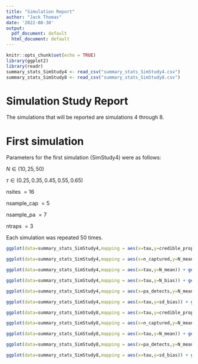 ```yaml
---
title: "Simulation Report"
author: "Jack Thomas"
date: '2022-08-30'
output:
  pdf_document: default
  html_document: default
---
```


```r
knitr::opts_chunk$set(echo = TRUE)
library(ggplot2)
library(readr)
summary_stats_SimStudy4 <- read_csv("summary_stats_SimStudy4.csv")
summary_stats_SimStudy8 <- read_csv("summary_stats_SimStudy8.csv")
```

# Simulation Study Report

The simulations that will be reported are simulations 4 through 8.

# First simulation

Parameters for the first simulation (SimStudy4) were as follows:

$N \in (10,25,50)$

$\tau \in (0.25,0.35,0.45,0.55,0.65)$

nsites $=16$

nsample_cap $=5$

nsample_pa $=7$

ntraps $=3$

Each simulation was repeated 50 times.

```r

ggplot(data=summary_stats_SimStudy4,mapping = aes(x=tau,y=credible_proportion)) + geom_point() + facet_wrap(vars(N_actual)) + geom_hline(yintercept=0.95,lty=2)

ggplot(data=summary_stats_SimStudy4,mapping = aes(x=n_captured,y=N_mean)) + geom_point() + facet_wrap(vars(N_actual)) + geom_abline(slope=1)

ggplot(data=summary_stats_SimStudy4,mapping = aes(x=tau,y=N_mean)) + geom_point() + facet_wrap(vars(N_actual))

ggplot(data=summary_stats_SimStudy4,mapping = aes(x=tau,y=N_bias)) + geom_point() + facet_wrap(vars(N_actual))

ggplot(data=summary_stats_SimStudy4,mapping = aes(x=pa_detects,y=N_mean)) + geom_point() + facet_wrap(vars(N_actual))

ggplot(data=summary_stats_SimStudy4,mapping = aes(x=tau,y=sd_bias)) + geom_point() + facet_wrap(vars(N_actual))
```


```r

ggplot(data=summary_stats_SimStudy8,mapping = aes(x=tau,y=credible_proportion)) + geom_point() + facet_wrap(vars(N_actual,ntraps)) + geom_hline(yintercept=0.95,lty=2)

ggplot(data=summary_stats_SimStudy8,mapping = aes(x=n_captured,y=N_mean)) + geom_point() + facet_wrap(vars(N_actual,ntraps)) + geom_abline(slope=1)

ggplot(data=summary_stats_SimStudy8,mapping = aes(x=tau,y=N_mean)) + geom_point() + facet_wrap(vars(N_actual,ntraps))

ggplot(data=summary_stats_SimStudy8,mapping = aes(x=pa_detects,y=N_mean)) + geom_point() + facet_wrap(vars(N_actual,nsites))

ggplot(data=summary_stats_SimStudy8,mapping = aes(x=tau,y=sd_bias)) + geom_point() + facet_wrap(vars(N_actual,ntraps))
```

